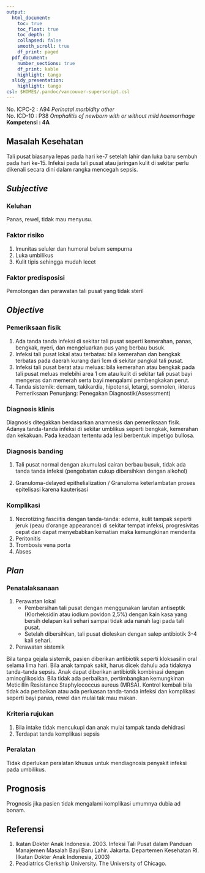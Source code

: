 ```yaml
---
output:
  html_document:
    toc: true
    toc_float: true
    toc_depth: 3
    collapsed: false
    smooth_scroll: true
    df_print: paged
  pdf_document:
    number_sections: true
    df_print: kable
    highlight: tango
  slidy_presentation:
    highlight: tango
csl: $HOME$/.pandoc/vancouver-superscript.csl
---
```


No. ICPC-2	: A94 *Perinatal morbidity other*  
No. ICD-10	: P38 *Omphalitis of newborn with or without mild haemorrhage*  
**Kompetensi	: 4A**

## Masalah Kesehatan

Tali pusat biasanya lepas pada hari ke-7 setelah lahir dan luka baru sembuh
pada hari ke-15. Infeksi pada tali pusat atau jaringan kulit di sekitar perlu
dikenali secara dini dalam rangka mencegah sepsis.

## *Subjective*

### Keluhan

Panas, rewel, tidak mau menyusu.

### Faktor risiko

1. Imunitas seluler dan humoral belum sempurna
2. Luka umbilikus
3. Kulit tipis sehingga mudah lecet

### Faktor predisposisi

Pemotongan dan perawatan tali pusat yang tidak steril

## *Objective*

### Pemeriksaan fisik

1. Ada tanda tanda infeksi di sekitar tali pusat seperti kemerahan, panas,
   bengkak, nyeri, dan mengeluarkan pus yang berbau busuk.
2. Infeksi tali pusat lokal atau terbatas: bila kemerahan dan bengkak terbatas
   pada daerah kurang dari 1cm di sekitar pangkal tali pusat.
3. Infeksi tali pusat berat atau meluas: bila kemerahan atau bengkak pada tali
   pusat meluas melebihi area 1 cm atau kulit di sekitar tali pusat bayi
   mengeras dan memerah serta bayi mengalami pembengkakan perut.
4. Tanda sistemik: demam, takikardia, hipotensi, letargi, somnolen, ikterus
   Pemeriksaan Penunjang: Penegakan Diagnostik(Assessment)

### Diagnosis klinis

Diagnosis ditegakkan berdasarkan anamnesis dan pemeriksaan fisik. Adanya
tanda-tanda infeksi di sekitar umblikus seperti bengkak, kemerahan dan
kekakuan. Pada keadaan tertentu ada lesi berbentuk impetigo bullosa.

### Diagnosis banding

1. Tali pusat normal dengan akumulasi cairan berbau busuk, tidak ada tanda
   tanda infeksi (pengobatan cukup dibersihkan dengan alkohol)

2. Granuloma-delayed epithelialization / Granuloma keterlambatan proses
   epitelisasi karena kauterisasi

### Komplikasi

1. Necrotizing fasciitis dengan tanda-tanda: edema, kulit tampak seperti jeruk
   (peau d’orange appearance) di sekitar tempat infeksi, progresivitas cepat
   dan dapat menyebabkan kematian maka kemungkinan menderita
2. Peritonitis
3. Trombosis vena porta
4. Abses

## *Plan*

### Penatalaksanaan

1. Perawatan lokal
   * Pembersihan tali pusat dengan menggunakan larutan antiseptik (Klorheksidin
     atau iodium povidon 2,5%) dengan kain kasa yang bersih delapan kali sehari
     sampai tidak ada nanah lagi pada tali pusat.
   * Setelah dibersihkan, tali pusat dioleskan dengan salep antibiotik 3-4 kali
     sehari.

2. Perawatan sistemik

Bila tanpa gejala sistemik, pasien diberikan antibiotik seperti kloksasilin
oral selama lima hari. Bila anak tampak sakit, harus dicek dahulu ada tidaknya
tanda-tanda sepsis. Anak dapat diberikan antibiotik kombinasi dengan
aminoglikosida. Bila tidak ada perbaikan, pertimbangkan kemungkinan Meticillin
Resistance Staphylococcus aureus (MRSA). Kontrol kembali bila tidak ada
perbaikan atau ada perluasan tanda-tanda infeksi dan komplikasi seperti bayi
panas, rewel dan mulai tak mau makan.

### Kriteria rujukan

1. Bila intake tidak mencukupi dan anak mulai tampak tanda dehidrasi
2. Terdapat tanda komplikasi sepsis

### Peralatan

Tidak diperlukan peralatan khusus untuk mendiagnosis penyakit infeksi pada
umbilikus.

## Prognosis

Prognosis jika pasien tidak mengalami komplikasi umumnya dubia ad bonam.

## Referensi

1. Ikatan Dokter Anak Indonesia. 2003. Infeksi Tali Pusat dalam Panduan
   Manajemen Masalah Bayi Baru Lahir. Jakarta. Departemen Kesehatan RI. (Ikatan
   Dokter Anak Indonesia, 2003)
2. Peadiatrics Clerkship University. The University of Chicago.
